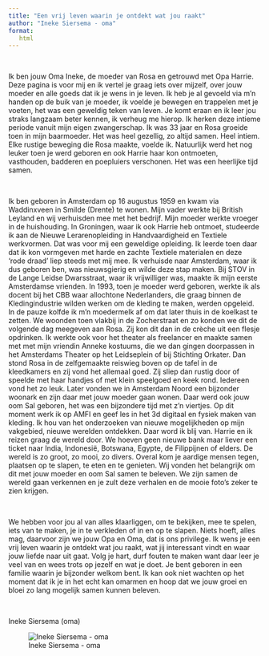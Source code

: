 ```yaml
---
title: "Een vrij leven waarin je ontdekt wat jou raakt"
author: "Ineke Siersema - oma"
format:
   html
---
```


<br>

Ik ben jouw Oma Ineke, de moeder van Rosa en getrouwd met Opa Harrie. 
Deze pagina is voor mij en ik vertel je graag iets over mijzelf, over jouw moeder en alle goeds dat ik je wens in je leven. Ik heb je al gevoeld via m’n handen op de buik van je moeder, ik voelde je bewegen en trappelen met je voeten, het was een geweldig teken van leven. Je komt eraan en ik leer jou straks langzaam beter kennen, ik verheug me hierop. 
Ik herken deze intieme periode vanuit mijn eigen zwangerschap. Ik was 33 jaar en Rosa groeide toen in mijn baarmoeder. Het was heel gezellig, zo altijd samen. Heel intiem. Elke rustige beweging die Rosa maakte, voelde ik. Natuurlijk werd het nog leuker toen je werd geboren en ook Harrie haar kon ontmoeten, vasthouden, badderen en poepluiers verschonen. Het was een heerlijke tijd samen.


<br>

Ik ben geboren in Amsterdam op 16 augustus 1959 en kwam via Waddinxveen in Smilde (Drente) te wonen. Mijn vader werkte bij British Leyland en wij verhuisden mee met het bedrijf. Mijn moeder werkte vroeger in de huishouding. In Groningen, waar ik ook Harrie heb ontmoet, studeerde ik aan de Nieuwe Lerarenopleiding in Handvaardigheid en Textiele werkvormen. Dat was voor mij een geweldige opleiding. Ik leerde toen daar dat ik kon vormgeven met harde en zachte Textiele materialen en deze ‘rode draad’ liep steeds met mij mee. Ik verhuisde naar Amsterdam, waar ik dus geboren ben, was nieuwsgierig en wilde deze stap maken. Bij STOV in de Lange Leidse Dwarsstraat, waar ik vrijwilliger was, maakte ik mijn eerste Amsterdamse vrienden.
In 1993, toen je moeder werd geboren, werkte ik als docent bij het CBB waar allochtone Nederlanders, die graag binnen de Kledingindustrie wilden werken om de kleding te maken, werden opgeleid. In de pauze kolfde ik m’n moedermelk af om dat later thuis in de koelkast te zetten. We woonden toen vlakbij in de Zocherstraat en zo konden we dit de volgende dag meegeven aan Rosa. Zij kon dit dan in de crèche uit een flesje opdrinken. Ik werkte ook voor het theater als freelancer en maakte samen met met mijn vriendin Anneke kostuums, die we dan gingen doorpassen in het Amsterdams Theater op het Leidseplein of bij Stichting Orkater. Dan stond Rosa in de zelfgemaakte reiswieg boven op de tafel in de kleedkamers en zij vond het allemaal goed. Zij sliep dan rustig door of speelde met haar handjes of met klein speelgoed en keek rond. Iedereen vond het zo leuk. 
Later vonden we in Amsterdam Noord een bijzonder woonark en zijn daar met jouw moeder gaan wonen. Daar werd ook jouw oom Sal geboren, het was een bijzondere tijd met z’n viertjes. Op dit moment werk ik op AMFI en geef les in het 3d digitaal en fysiek maken van kleding. Ik hou van het onderzoeken van nieuwe mogelijkheden op mijn vakgebied, nieuwe werelden ontdekken. Daar word ik blij van.
Harrie en ik reizen graag de wereld door. We hoeven geen nieuwe bank maar liever een ticket naar India, Indonesië, Botswana, Egypte, de Filippijnen of elders. De wereld is zo groot, zo mooi, zo divers. Overal kom je aardige mensen tegen, plaatsen op te slapen, te eten en te genieten. Wij vonden het belangrijk om dit met jouw moeder en oom Sal samen te beleven. We zijn samen de wereld gaan verkennen en je zult deze verhalen en de mooie foto’s zeker te zien krijgen. 

<br>

We hebben voor jou al van alles klaarliggen, om te bekijken, mee te spelen, iets van te maken, je in te verkleden of in en op te slapen. Niets hoeft, alles mag, daarvoor zijn we jouw Opa en Oma, dat is ons privilege. 
Ik wens je een vrij leven waarin je ontdekt wat jou raakt, wat jij interessant vindt en waar jouw liefde naar uit gaat. Volg je hart, durf fouten te maken want daar leer je veel van en wees trots op jezelf en wat je doet. Je bent geboren in een familie waarin je bijzonder welkom bent. Ik kan ook niet wachten op het moment dat ik je in het echt kan omarmen en hoop dat we jouw groei en bloei zo lang mogelijk samen kunnen beleven.

<br>

Ineke Siersema (oma)

![Ineke Siersema - oma](/images/Ineke.jpg)
